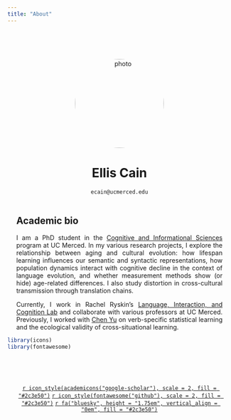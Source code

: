 ```yaml
---
title: "About"
---
```


<style type="text/css">
.title {
  display: none;
}
img {
  border-radius: 200px 200px 200px 200px;
}

</style>

<div class="row" style="text-align: center; padding-top: 50px; padding-right: 20px;padding-left: 20px">

<img src="img/cain_img.jpg" alt="photo" width="200" height="200" style="float:center">

# Ellis Cain

`ecain@ucmerced.edu`

</div>


<div class="row" style="text-align: justify; text-justify: inter-word;  padding-top: 2px;padding-right: 20px;padding-left: 20px">

## Academic bio

I am a PhD student in the [Cognitive and Informational Sciences](https://cogsci.ucmerced.edu) program at UC Merced. 
In my various research projects, I explore the relationship between aging and cultural evolution: how lifespan learning influences our semantic and syntactic representations, how population dynamics interact with cognitive decline in the context of language evolution, and whether measurement methods show (or hide) age-related differences. I also study distortion in cross-cultural transmission through translation chains.


Currently, I work in Rachel Ryskin's [Language, Interaction, and Cognition Lab](https://linclab0.github.io/) and collaborate with various professors at UC Merced. Previously, I worked with [Chen Yu](https://www.la.utexas.edu/users/dil/) on verb-specific statistical learning and the ecological validity of cross-situational learning. 

</div>



```r
library(icons)
library(fontawesome)
```

<div class="row" style="text-align: center; padding-top: 50px; padding-right: 20px;padding-left: 20px">

<!-- [`r icon_style(academicons("cv"), scale = 2, fill = "#2c3e50")`](pdf/cain_cv_2023.pdf) -->
[`r icon_style(academicons("google-scholar"), scale = 2, fill = "#2c3e50")`](https://scholar.google.com/citations?user=P4AiTp4AAAAJ&hl=en) 
[`r icon_style(fontawesome("github"), scale = 2, fill = "#2c3e50")`](https://github.com/ellissc)
[`r fa("bluesky", height = "1.75em", vertical_align = "0em", fill = "#2c3e50")`](https://bsky.app/profile/ellscain.bsky.social) 
</div>


